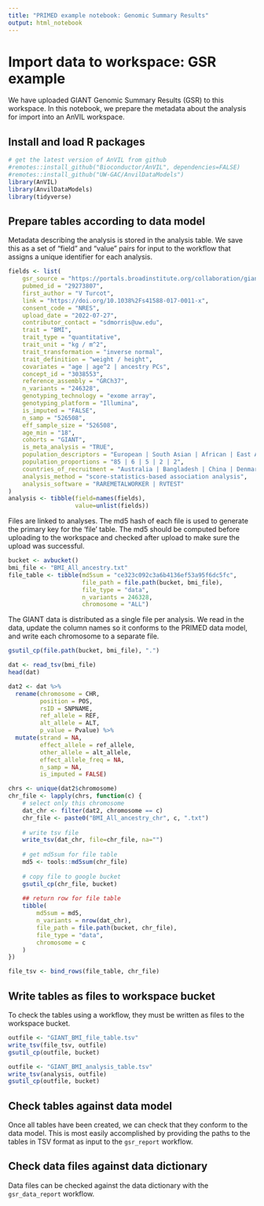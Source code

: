 ```yaml
---
title: "PRIMED example notebook: Genomic Summary Results"
output: html_notebook
---
```


# Import data to workspace: GSR example

We have uploaded GIANT Genomic Summary Results (GSR) to this workspace. In this notebook, we prepare the metadata about the analysis for import into an AnVIL workspace.

## Install and load R packages

```r
# get the latest version of AnVIL from github
#remotes::install_github("Bioconductor/AnVIL", dependencies=FALSE)
#remotes::install_github("UW-GAC/AnvilDataModels")
library(AnVIL)
library(AnvilDataModels)
library(tidyverse)
```

## Prepare tables according to data model

Metadata describing the analysis is stored in the analysis table. We save this as a set of "field" and "value" pairs for input to the workflow that assigns a unique identifier for each analysis.

```r
fields <- list(
    gsr_source = "https://portals.broadinstitute.org/collaboration/giant/index.php/GIANT_consortium_data_files",
    pubmed_id = "29273807",
    first_author = "V Turcot",
    link = "https://doi.org/10.1038%2Fs41588-017-0011-x",
    consent_code = "NRES",
    upload_date = "2022-07-27",
    contributor_contact = "sdmorris@uw.edu",
    trait = "BMI",
    trait_type = "quantitative",
    trait_unit = "kg / m^2",
    trait_transformation = "inverse normal",
    trait_definition = "weight / height",
    covariates = "age | age^2 | ancestry PCs",
    concept_id = "3038553",
    reference_assembly = "GRCh37",
    n_variants = "246328",
    genotyping_technology = "exome array",
    genotyping_platform = "Illumina",
    is_imputed = "FALSE",
    n_samp = "526508",
    eff_sample_size = "526508",
    age_min = "18",
    cohorts = "GIANT",
    is_meta_analysis = "TRUE",
    population_descriptors = "European | South Asian | African | East Asian | Hispanic",
    population_proportions = "85 | 6 | 5 | 2 | 2",
    countries_of_recruitment = "Australia | Bangladesh | China | Denmark | Estonia | Finnland | Germany | Greece | Iceland | Ireland | Italy | Netherlands | Norway | Philippines | Sweden | Taiwan | UK | USA",
    analysis_method = "score-statistics-based association analysis",
    analysis_software = "RAREMETALWORKER | RVTEST"
)
analysis <- tibble(field=names(fields),
                   value=unlist(fields))
```


Files are linked to analyses. The md5 hash of each file is used to generate the primary key for the 'file' table. The md5 should be computed before uploading to the workspace and checked after upload to make sure the upload was successful. 

```r
bucket <- avbucket()
bmi_file <- "BMI_All_ancestry.txt"
file_table <- tibble(md5sum = "ce323c092c3a6b4136ef53a95f6dc5fc",
                     file_path = file.path(bucket, bmi_file),
                     file_type = "data",
                     n_variants = 246328,
                     chromosome = "ALL")
```

The GIANT data is distributed as a single file per analysis. We read in the data, update the column names so it conforms to the PRIMED data model, and write each chromosome to a separate file.

```r
gsutil_cp(file.path(bucket, bmi_file), ".")
```

```r
dat <- read_tsv(bmi_file)
head(dat)
```

```r
dat2 <- dat %>%
  rename(chromosome = CHR,
         position = POS,
         rsID = SNPNAME,
         ref_allele = REF,
         alt_allele = ALT,
         p_value = Pvalue) %>%
  mutate(strand = NA,
         effect_allele = ref_allele,
         other_allele = alt_allele,
         effect_allele_freq = NA,
         n_samp = NA,
         is_imputed = FALSE)
```

```r
chrs <- unique(dat2$chromosome)
chr_file <- lapply(chrs, function(c) {
    # select only this chromosome
    dat_chr <- filter(dat2, chromosome == c)
    chr_file <- paste0("BMI_All_ancestry_chr", c, ".txt")
    
    # write tsv file
    write_tsv(dat_chr, file=chr_file, na="")
    
    # get md5sum for file table
    md5 <- tools::md5sum(chr_file)
    
    # copy file to google bucket
    gsutil_cp(chr_file, bucket)
    
    ## return row for file table
    tibble(
        md5sum = md5,
        n_variants = nrow(dat_chr),
        file_path = file.path(bucket, chr_file),
        file_type = "data",
        chromosome = c
    )
})
```

```r
file_tsv <- bind_rows(file_table, chr_file)
```


## Write tables as files to workspace bucket

To check the tables using a workflow, they must be written as files to the workspace bucket.

```r
outfile <- "GIANT_BMI_file_table.tsv"
write_tsv(file_tsv, outfile)
gsutil_cp(outfile, bucket)

outfile <- "GIANT_BMI_analysis_table.tsv"
write_tsv(analysis, outfile)
gsutil_cp(outfile, bucket)
```


## Check tables against data model

Once all tables have been created, we can check that they conform to the data model. This is most easily accomplished by providing the paths to the tables in TSV format as input to the `gsr_report` workflow.

## Check data files against data dictionary

Data files can be checked against the data dictionary with the `gsr_data_report` workflow.
